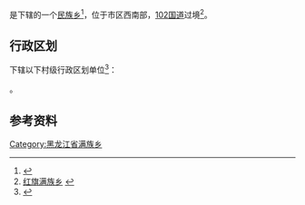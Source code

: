 {{中国乡级行政区
| 总面积 = 64平方公里
| 户籍人口 = 1.6万
|23/01/03/201/000}}

'''{{PAGENAMEBASE}}'''是{{PRC admin/fullname|23/01/03/201/000|3}}下辖的一个[[民族乡|民族乡]]<ref>{{PRC admin/ref sgc|{{PRC admin/parent|23/01/03/201/000}}}}</ref>，位于市区西南部，[[102国道|102国道]]过境<ref>[http://www.chinaquhua.cn/heilongjiang/ 红旗满族乡] {{webarchive|url=https://web.archive.org/web/20110822123644/http://www.chinaquhua.cn/heilongjiang/ |date=2011-08-22 }}</ref>。

== 行政区划 ==
{{PAGENAMEBASE}}下辖以下村级行政区划单位<ref>{{PRC admin/ref sgc|23/01/03/201/000}}</ref>：

{{PRC admin/children|23/01/03/201/000}}。

== 参考资料 ==
{{reflist}}

{{黑龙江行政区划小作品}}
{{PRC admin/navcat|23/01/03/201/000}}
[[Category:黑龙江省满族乡|Category:黑龙江省满族乡]]